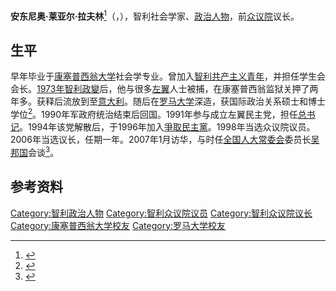 {{同名人物|莱亚尔|莱亚尔}}
{{西班牙语姓名|莱亚尔|拉夫林}}
{{Infobox officeholder
| name          = 安东尼奥·莱亚尔·拉夫林<br/>Antonio Leal Labrín
| image         = Antonio Leal Labrín.jpg
| alt           = <!-- descriptive text for use by speech synthesis (text-to-speech) software -->
| caption       = 拉夫林，攝於2014年
| birth_name    = <!-- only use if different from name -->
| birth_date    = {{birth date|1950|01|10}}
| birth_place   = {{CHI}}[[聖地牙哥_(智利)|聖地牙哥]]
| death_date    = {{death date and age|df=y|2021|11|17|1950|01|10}}
| death_place   = {{CHI}}[[聖地牙哥_(智利)|聖地牙哥]]
| nationality   = {{CHI}}
| other_names   = 
| occupation    = 
| years_active  = 
| known_for     = 
| notable_works = 
| party         = [[智利共產黨|智利共產黨]]（1964年－1973年）<br/>Partido Democrático de Izquierda（1991年－1994年）<br/> [[爭取民主黨|爭取民主黨]]（1996年－2021年）
| office        = {{le|智利眾議院議長|President of the Chamber of Deputies of Chile}}
| term_start    = 2006年3月11日
| term_end      = 2007年3月20日
| predecessor   = {{le|加布里埃爾·阿森西歐|Gabriel Ascencio}}
| successor     = {{le|帕特里西奧·沃克|Patricio Walker}}
| office2       = [[智利衆議院|智利眾議院]]議員
| term_start2   = 1998年3月11日
| term_end2     = 2010年3月11日
| predecessor2  = 埃里克·維勒加斯
| successor2    = [[勞塔羅·卡莫納·索托|勞塔羅·卡莫納·索托]]
| constituency2 = [[阿塔卡馬大區|阿塔卡馬大區]]
}}
'''安东尼奥·莱亚尔·拉夫林'''<ref>{{cite web |title=智利概况 |url=http://www.china.com.cn/international/txt/2006-08/29/content_7115336.htm |publisher=[[中国网|中国网]] |language=Zh-hans |date=2006-08-29}}</ref>（{{lang-es|Antonio Leal Labrín}}，{{bd|1950年|1月10日|2021年|catIdx=Leal|11月17日}}），智利社会学家、[[政治人物|政治人物]]，前[[智利衆议院|众议院]]议长。

==生平==
早年毕业于[[康塞普西翁大学|康塞普西翁大学]]社会学专业。曾加入[[智利共产主义青年|智利共产主义青年]]，并担任学生会会长。[[1973年智利政變|1973年智利政變]]后，他与很多[[左翼|左翼]]人士被捕，在康塞普西翁监狱关押了两年多。获释后流放到至[[意大利|意大利]]。随后在[[罗马大学|罗马大学]]深造，获国际政治关系硕士和博士学位<ref>{{cite web |title=Antonio Leal Labrín |url=https://www.bcn.cl/historiapolitica/resenas_parlamentarias/wiki/Antonio_Leal_Labrín |publisher=Reseñas biográficas parlamentarias |accessdate=2020-08-01 |language=es |archive-date=2021-11-18 |archive-url=https://web.archive.org/web/20211118042503/https://www.bcn.cl/historiapolitica/resenas_parlamentarias/wiki/Antonio_Leal_Labr%C3%ADn |dead-url=no }}</ref>。1990年军政府统治结束后回国。1991年参与成立左翼民主党，担任[[总书记|总书记]]。1994年该党解散后，于1996年加入[[爭取民主黨|爭取民主黨]]。1998年当选众议院议员。2006年当选议长，任期一年。2007年1月访华，与时任[[全国人大常委会|全国人大常委会]]委员长[[吴邦国|吴邦国]]会谈<ref>{{cite web |title=吴邦国会见智利众议长和日本客人 |url=http://www.china.com.cn/news/txt/2007-01/22/content_7696581.htm |publisher=中国网 |accessdate=2020-08-01 |language=Zh-hans |date=2007-01-22}}</ref>。
==参考资料==
{{Reflist}}
{{Authority control}}
{{DEFAULTSORT:Leal, Antonio}}
[[Category:智利政治人物|Category:智利政治人物]]
[[Category:智利众议院议员|Category:智利众议院议员]]
[[Category:智利众议院议长|Category:智利众议院议长]]
[[Category:康塞普西翁大学校友|Category:康塞普西翁大学校友]]
[[Category:罗马大学校友|Category:罗马大学校友]]